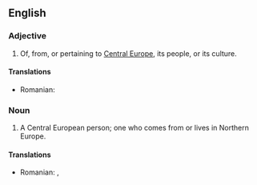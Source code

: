==English==

===Adjective===
{{en-adj|pos=[[Central]] [[European]]|-}}

# Of, from, or pertaining to [[Central Europe]], its people, or its culture.

====Translations====
{{trans-top|Central European}}
* Romanian: {{t|ro|central-european}}
{{trans-bot}}

===Noun===
{{en-noun|sg=[[Central]] [[European]]}}

# A Central European person; one who comes from or lives in Northern Europe.

====Translations====
{{trans-top|Central European person}}
* Romanian: {{t|ro|central-european|m}}, {{t|ro|central-europeană|f}}
{{trans-bot}}